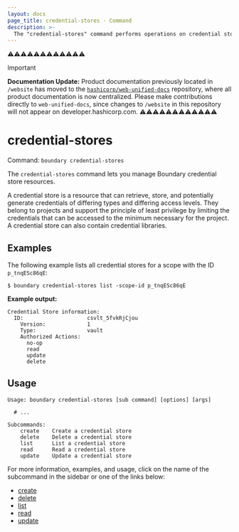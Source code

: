 ```yaml
---
layout: docs
page_title: credential-stores - Command
description: >-
  The "credential-stores" command performs operations on credential store resources. Credential stores can manage credentials of differing types and access levels.
---
```


⚠️⚠️⚠️⚠️⚠️⚠️⚠️⚠️⚠️⚠️⚠️⚠️
> [!IMPORTANT]  
> **Documentation Update:** Product documentation previously located in `/website` has moved to the [`hashicorp/web-unified-docs`](https://github.com/hashicorp/web-unified-docs) repository, where all product documentation is now centralized. Please make contributions directly to `web-unified-docs`, since changes to `/website` in this repository will not appear on developer.hashicorp.com.
⚠️⚠️⚠️⚠️⚠️⚠️⚠️⚠️⚠️⚠️⚠️⚠️

# credential-stores

Command: `boundary credential-stores`

The `credential-stores` command lets you manage Boundary credential store resources.

A credential store is a resource that can retrieve, store, and potentially generate credentials of differing types and differing access levels.
They belong to projects and support the principle of least privilege by limiting the credentials that can be accessed to the minimum necessary for the project.
A credential store can also contain credential libraries.

## Examples

The following example lists all credential stores for a scope with the ID `p_tnqESc86qE`:

```shell-session
$ boundary credential-stores list -scope-id p_tnqESc86qE
```

**Example output:**

<CodeBlockConfig hideClipboard>

```plaintext
Credential Store information:
  ID:                    csvlt_5fvkRjCjou
    Version:             1
    Type:                vault
    Authorized Actions:
      no-op
      read
      update
      delete
```

</CodeBlockConfig>

## Usage

<CodeBlockConfig hideClipboard>

```shell-session
Usage: boundary credential-stores [sub command] [options] [args]

  # ...

Subcommands:
    create    Create a credential store
    delete    Delete a credential store
    list      List a credential store
    read      Read a credential store
    update    Update a credential store
```

</CodeBlockConfig>

For more information, examples, and usage, click on the name
of the subcommand in the sidebar or one of the links below:

- [create](/boundary/docs/commands/credential-stores/create)
- [delete](/boundary/docs/commands/credential-stores/delete)
- [list](/boundary/docs/commands/credential-stores/list)
- [read](/boundary/docs/commands/credential-stores/read)
- [update](/boundary/docs/commands/credential-stores/update)
